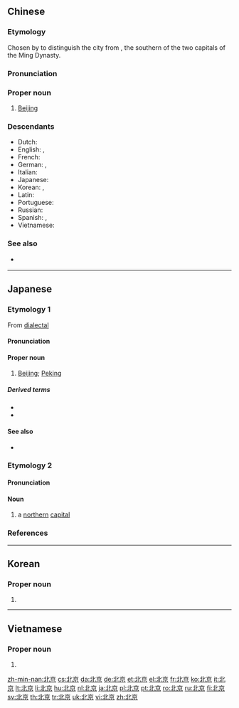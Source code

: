 ==Chinese==
{{zh-forms|lit=northern capital}}
{{wikipedia|lang=zh}}

===Etymology===
Chosen by {{w|Yongle Emperor}} to distinguish the city from {{zh-l|南京|[[Nanjing]]}}, the southern of the two capitals of the Ming Dynasty.

===Pronunciation===
{{zh-pron
|m=Běijīng
|c=bak1 ging1
|h=pfs=Pet-kîn
|md=Báe̤k-gĭng
|mn=Pak-kiaⁿ
|mn-t=bag4 gian1
|w=4poq jin
|cat=pn
}}

===Proper noun===
{{zh-proper noun}}

# {{zh-div|市}} [[Beijing]]
#: {{zh-x|中國 的 首都{dū} 是 '''^北京'''。|The capital of '''China''' is Beijing.}}

===Descendants===
* Dutch: {{l|nl|Peking}}
* English: {{l|en|Beijing}}, {{l|en|Peking}}
* French: {{l|fr|Pékin}}
* German: {{l|de|Peking}}, {{l|de|Pekingen}}
* Italian: {{l|it|Pechino}}
* Japanese: {{ja-r|北%京|^ペ%キン}}
* Korean: {{ko-l|^베이징}}, {{ko-l|^북경}}
* Latin: {{l|la|Pechinum}}
* Portuguese: {{l|pt|Pequim}}
* Russian: {{l|ru|Пекин}}
* Spanish: {{l|es|Pekín}}, {{l|es|Pequín}}
* Vietnamese: {{vi-l|Bắc Kinh}}

===See also===
* {{zh-l|北平}} {{qual|historical name}}

{{zh-cat|Capital cities|Municipalities of China|Cities in China}}

----

==Japanese==
{{wikipedia|lang=ja}}

===Etymology 1===
{{ja-kanjitab|yomi=irr|sort=へきん''|ぺ|きん}}
From [[dialectal]] {{der|ja|zh|北京|lit=[[northern]] [[capital]]}}

====Pronunciation====
{{rfap|lang=ja}}

====Proper noun====
{{ja-pos|proper|ペキン}}

# [[Beijing]]; [[Peking]]

=====Derived terms=====
* {{ja-r|北%京%語|^ペ%キン%-ご}}
* {{ja-r|北%京%人|^ペ%キン%-じん}}

====See also====
* {{ja-r|南%京|^なん%きん}}

{{C|ja|Capital cities|Municipalities of China|Cities in China|sort=へきん''}}

===Etymology 2===
{{ja-kanjitab|ほく|k1=ほっ|きょう|yomi=o}}
{{rfe|lang=ja}}

====Pronunciation====
{{ja-pron|y=go|ほっきょう|acc=0|acc_ref=DJR}}

====Noun====
{{ja-noun|ほっきょう|hhira=ほくきやう}}

# {{lb|ja|literal}} a [[northern]] [[capital]]

===References===
<references/>

{{cln|ja|words with multiple readings}}
----

==Korean==
{{ko-hanjatab}}

===Proper noun===
{{ko-propn|hangeul=북경}}

# {{hanja form of|북경|[[Beijing]]}}

----

==Vietnamese==
{{vi-hantutab|北|京}}

===Proper noun===
{{vi-hantu}}

# {{han tu form of|Bắc Kinh|[[Beijing]]}}

[[zh-min-nan:北京]]
[[cs:北京]]
[[da:北京]]
[[de:北京]]
[[et:北京]]
[[el:北京]]
[[fr:北京]]
[[ko:北京]]
[[it:北京]]
[[lt:北京]]
[[li:北京]]
[[hu:北京]]
[[nl:北京]]
[[ja:北京]]
[[pl:北京]]
[[pt:北京]]
[[ro:北京]]
[[ru:北京]]
[[fi:北京]]
[[sv:北京]]
[[th:北京]]
[[tr:北京]]
[[uk:北京]]
[[vi:北京]]
[[zh:北京]]